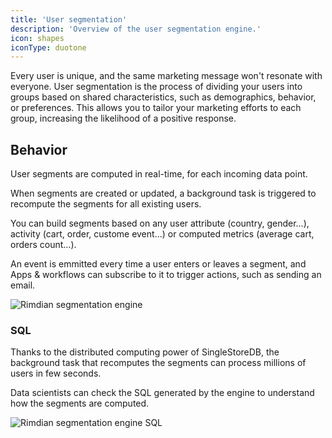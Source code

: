 ```yaml
---
title: 'User segmentation'
description: 'Overview of the user segmentation engine.'
icon: shapes
iconType: duotone
---
```


Every user is unique, and the same marketing message won't resonate with everyone. User segmentation is the process of dividing your users into groups based on shared characteristics, such as demographics, behavior, or preferences. This allows you to tailor your marketing efforts to each group, increasing the likelihood of a positive response.

## Behavior

User segments are computed in real-time, for each incoming data point.

When segments are created or updated, a background task is triggered to recompute the segments for all existing users.

You can build segments based on any user attribute (country, gender...), activity (cart, order, custome event...) or computed metrics (average cart, orders count...).

An event is emmitted every time a user enters or leaves a segment, and Apps & workflows can subscribe to it to trigger actions, such as sending an email.

<Frame caption="Segmentation engine">
<img
  src="/images/segmentation/engine.png"
  alt="Rimdian segmentation engine"
/>
</Frame>

### SQL

Thanks to the distributed computing power of SingleStoreDB, the background task that recomputes the segments can process millions of users in few seconds.

Data scientists can check the SQL generated by the engine to understand how the segments are computed.

<Frame caption="Preview of SQL generated by the engine">
<img
  src="/images/segmentation/sql.png"
  alt="Rimdian segmentation engine SQL"
/>
</Frame>
